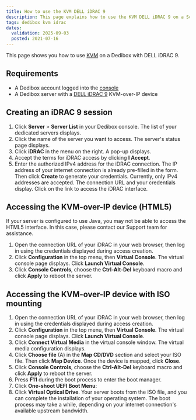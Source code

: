 ```yaml
---
title: How to use the KVM DELL iDRAC 9
description: This page explains how to use the KVM DELL iDRAC 9 on a Scaleway Dedibox
tags: dedibox kvm idrac
dates:
  validation: 2025-09-03
  posted: 2021-07-16
---
```


This page shows you how to use [KVM](/dedibox-kvm-over-ip/concepts/#kvm-over-ip) on a Dedibox with DELL iDRAC 9.

## Requirements
- A Dedibox account logged into the [console](https://console.online.net)
- A Dedibox server with a [DELL iDRAC 9](https://www.dell.com/support/manuals/en-us/idrac8-with-lc-v2.05.05.05/idrac8_2.05.05.05_ug/overview) KVM-over-IP device

## Creating an iDRAC 9 session
1. Click **Server** > **Server List** in your Dedibox console. The list of your dedicated servers displays.
2. Click the name of the server you want to access. The server's status page displays.
3. Click **iDRAC** in the menu on the right. A pop-up displays.
    <Lightbox image={image} alt="" />
4. Accept the terms for iDRAC access by clicking **I Accept**.
5. Enter the authorized IPv4 address for the iDRAC connection. The IP address of your internet connection is already pre-filled in the form. Then click **Create** to generate your credentials.
    <Message type="note">
      Currently, only IPv4 addresses are accepted.
    </Message>
The connection URL and your credentials display. Click on the link to access the iDRAC interface.

## Accessing the KVM-over-IP device (HTML5)

<Message type="note">
  If your server is configured to use Java, you may not be able to access the HTML5 interface. In this case, please contact our Support team for assistance.
</Message>


1. Open the connection URL of your iDRAC in your web browser, then log in using the credentials displayed during access creation.
2. Click **Configuration** in the top menu, then **Virtual Console**. The virtual console page displays. Click **Launch Virtual Console**.
    <Lightbox image={image2} alt="" />
3. Click **Console Controls**, choose the **Ctrl-Alt-Del** keyboard macro and click **Apply** to reboot the server.

## Accessing the KVM-over-IP device with ISO mounting
1. Open the connection URL of your iDRAC in your web browser, then log in using the credentials displayed during access creation.
2. Click **Configuration** in the top menu, then **Virtual Console**. The virtual console page displays. Click **Launch Virtual Console**.
    <Lightbox image={image3} alt="" />
3. Click **Connect Virtual Media** in the virtual console window. The virtual media configuration displays.
    <Lightbox image={image4} alt="" />
4. Click **Choose file** (A) in the **Map CD/DVD** section and select your ISO file. Then click **Map Device**. Once the device is mapped, click **Close**.
    <Lightbox image={image5} alt="" />
5. Click **Console Controls**, choose the **Ctrl-Alt-Del** keyboard macro and click **Apply** to reboot the server.
6. Press **F11** during the boot process to enter the boot manager.
7. Click **One-shoot UEFI Boot Menu**:
    <Lightbox image={image6} alt="" />
8. Click **Virtual Optical Drive**.
    Your server boots from the ISO file, and you can complete the installation of your operating system.
    <Message type="note">
      The boot process may take a while, depending on your internet connection's available upstream bandwidth.
    </Message>